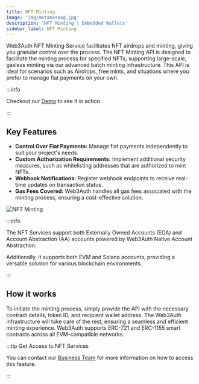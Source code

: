 ```yaml
---
title: NFT Minting
image: 'img/metamaskog.jpg'
description: 'NFT Minting | Embedded Wallets'
sidebar_label: NFT Minting
---
```


Web3Auth NFT Minting Service facilitates NFT airdrops and minting, giving you granular control over the process. The NFT Minting API is designed to facilitate the minting process for specified NFTs, supporting large-scale, gasless minting via our advanced batch minting infrastructure. This API is ideal for scenarios such as Airdrops, free mints, and situations where you prefer to manage fiat payments on your own.

:::info

Checkout our [Demo](https://demo.web3auth.io) to see it in action.

:::

## Key Features

- **Control Over Fiat Payments:** Manage fiat payments independently to suit your project's needs.
- **Custom Authorization Requirements:** Implement additional security measures, such as whitelisting addresses that are authorized to mint NFTs.
- **Webhook Notifications:** Register webhook endpoints to receive real-time updates on transaction status.
- **Gas Fees Covered:** Web3Auth handles all gas fees associated with the minting process, ensuring a cost-effective solution.

![NFT Minting](/img/nft-minting.svg)

:::info

The NFT Services support both Externally Owned Accounts (EOA) and Account Abstraction (AA) accounts powered by Web3Auth Native Account Abstraction.

Additionally, it supports both EVM and Solana accounts, providing a versatile solution for various blockchain environments.

:::

## How it works

To initiate the minting process, simply provide the API with the necessary contract details, token ID, and recipient wallet address. The Web3Auth infrastructure will take care of the rest, ensuring a seamless and efficient minting experience. Web3Auth supports ERC-721 and ERC-1155 smart contracts across all EVM-compatible networks.

:::tip Get Access to NFT Services

You can contact our [Business Team](https://calendly.com/elishamm/sales) for more information on how to access this feature.

:::
